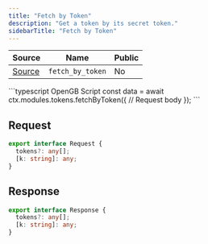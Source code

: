 ```yaml
---
title: "Fetch by Token"
description: "Get a token by its secret token."
sidebarTitle: "Fetch by Token"
---
```


| Source                                                                                                      | Name       | Public     |
| ----------------------------------------------------------------------------------------------------------- | ---------- | ---------- |
| [Source](https://github.com/rivet-gg/opengb-modules/tree/main/modules/tokens/scripts/fetch_by_token.ts) | `fetch_by_token` | No |

<RequestExample>
```typescript OpenGB Script
const data = await ctx.modules.tokens.fetchByToken({
  // Request body
});
```

</RequestExample>

## Request

```typescript
export interface Request {
  tokens?: any[];
  [k: string]: any;
}
```

## Response

```typescript
export interface Response {
  tokens?: any[];
  [k: string]: any;
}
```
